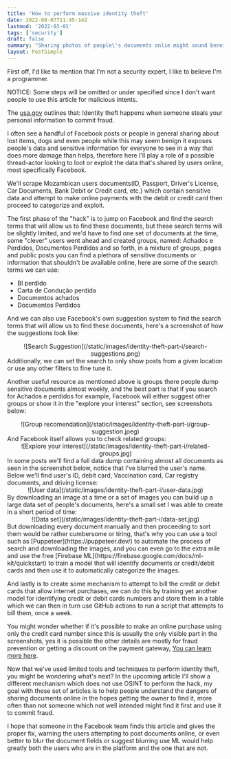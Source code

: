 ```yaml
---
title: 'How to perform massive identity theft'
date: 2022-08-07T11:45:14Z
lastmod: '2022-03-01'
tags: ['security']
draft: false
summary: "Sharing photos of people\'s documents onlie might sound beneign, but this might turn out to be disatrous, here we will explore how a thread-actor might use OSINT to exploit users"
layout: PostSimple
---
```


First off, I'd like to mention that I'm not a security expert, I like to believe I'm a programmer.

NOTICE: Some steps will be omitted or under specified since I don't want people to use this article for
malicious intents.

The [usa.gov](https://www.usa.gov/identity-theft) outlines that: Identity theft happens when someone
steals your personal information to commit fraud.

I often see a handful of Facebook posts or people in general sharing about lost items, dogs and even
people while this may seem benign it exposes people's data and sensitive information for everyone to
see in a way that does more damage than helps, therefore here I'll play a role of a possible
thread-actor looking to loot or exploit the data that's shared by users online, most specifically Facebook.

We'll scrape Mozambican users documents(ID, Passport, Driver's License, Car Documents, Bank Debit
or Credit card, etc.) which contain sensitive data and attempt to make online payments with the
debit or credit card then proceed to categorize and exploit.

The first phase of the "hack" is to jump on Facebook and find the search terms that will allow
us to find these documents, but these search terms will be slightly limited, and we'd have to
find one set of documents at the time, some "clever" users went ahead and created
groups, named: Achados e Perdidos, Documentos Perdidos and so forth, in a mixture of groups,
pages and public posts you can find a plethora of sensitive documents or information that
shouldn't be available online, here are some of the search terms we can use:

- BI perdido
- Carta de Condução perdida
- Documentos achados
- Documentos Perdidos

And we can also use Facebook's own suggestion system to find the search terms that will allow us to find these documents,
here's a screenshot of how the suggestions look like:

<center>![Search Suggestion](/static/images/identity-theft-part-i/search-suggestions.png)</center>
Additionally, we can set the search to only show posts from a given location or use any other filters
to fine tune it.

Another useful resource as mentioned above is groups there people dump sensitive documents almost
weekly, and the best part is that if you search for Achados e perdidos for example, Facebook will
either suggest other groups or show it in the "explore your interest" section, see screenshots below:

<center>![Group recomendation](/static/images/identity-theft-part-i/group-suggestion.jpeg)</center>
And Facebook itself allows you to check related groups:

<center>![Explore your interest](/static/images/identity-theft-part-i/related-groups.jpg)</center>
In some posts we'll find a full data dump containing almost all documents as seen in the screenshot below,
notice that I've blurred the user's name. Below we'll find user's ID, debit card, Vaccination card, Car
registry documents, and driving license:

<center>![User data](/static/images/identity-theft-part-i/user-data.jpg)</center>
By downloading an image at a time or a set of images you can build up a large data set of people's documents,
here's a small set I was able to create in a short period of time:
<center>![Data set](/static/images/identity-theft-part-i/data-set.jpg)</center>
But downloading every document manually and then proceeding to sort them would be rather cumbersome or
tiring, that's why you can use a tool such as [Puppeteer](https://puppeteer.dev/) to automate the process
of search and downloading the images, and you can even go to the extra mile and use the free [Firebase
ML](https://firebase.google.com/docs/ml-kit/quickstart) to train a model that will identify documents
or credit/debit cards and then use it to automatically categorize the images.

And lastly is to create some mechanism to attempt to bill the credit or debit cards that allow internet purchases, we can do this by
training yet another model for identifying credit or debit cards numbers and store them in a table which we can then in turn use GitHub
actions to run a script that attempts to bill them, once a week.

You might wonder whether if it's possible to make an online purchase using only the credit card number since this is usually the only
visible part in the screenshots, yes it is possible the other details are mostly for fraud prevention or getting a discount on the
payment gateway, [You can learn more here](https://security.stackexchange.com/a/21172/278427).

Now that we've used limited tools and techniques to perform identity theft, you might be wondering what's next? In the upcoming article
I'll show a different mechanism which does not use OSINT to perform the hack, my goal with these set of articles is to help people understand
the dangers of sharing documents online in the hopes getting the owner to find it, more often than not someone which not well intended might
find it first and use it to commit fraud.

I hope that someone in the Facebook team finds this article and gives the proper fix, warning the users attempting to
post documents online, or even better to blur the document fields or suggest blurring use ML would help greatly both the users
who are in the platform and the one that are not.
